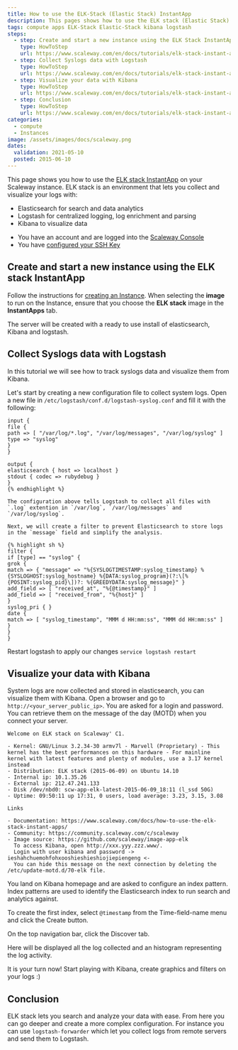 ```yaml
---
title: How to use the ELK-Stack (Elastic Stack) InstantApp
description: This pages shows how to use the ELK stack (Elastic Stack) InstantApp
tags: compute apps ELK-Stack Elastic-Stack kibana logstash
steps:
  - step: Create and start a new instance using the ELK Stack InstantApp
    type: HowToStep
    url: https://www.scaleway.com/en/docs/tutorials/elk-stack-instant-app/#-Create-and-start-a-new-instance-using-the-ELK-stack-InstantApp
  - step: Collect Syslogs data with Logstash
    type: HowToStep
    url: https://www.scaleway.com/en/docs/tutorials/elk-stack-instant-app/#-Collect-Syslogs-data-with-Logstash
  - step: Visualize your data with Kibana
    type: HowToStep
    url: https://www.scaleway.com/en/docs/tutorials/elk-stack-instant-app/#-Visualize-your-data-with-Kibana
  - step: Conclusion
    type: HowToStep
    url: https://www.scaleway.com/en/docs/tutorials/elk-stack-instant-app/#-Conclusion
categories:
  - compute
  - Instances
image: /assets/images/docs/scaleway.png
dates:
  validation: 2021-05-10
  posted: 2015-06-10
---
```


This page shows you how to use the [ELK stack InstantApp](https://www.scaleway.com/en/imagehub/) on your Scaleway instance.
ELK stack is an environment that lets you collect and visualize your logs with:

- Elasticsearch for search and data analytics
- Logstash for centralized logging, log enrichment and parsing
- Kibana to visualize data

<Message type="requirement">

- You have an account and are logged into the [Scaleway Console](https://console.scaleway.com)
- You have [configured your SSH Key](/console/my-project/how-to/create-ssh-key)

</Message>

## Create and start a new instance using the ELK stack InstantApp

Follow the instructions for [creating an Instance](/compute/instances/how-to/create-an-instance). When selecting the **image** to run on the Instance, ensure that you choose the **ELK stack** image in the **InstantApps** tab.

The server will be created with a ready to use install of elasticsearch, Kibana and logstash.

## Collect Syslogs data with Logstash

In this tutorial we will see how to track syslogs data and visualize them from Kibana.

Let's start by creating a new configuration file to collect system logs. Open a new file in `/etc/logstash/conf.d/logstash-syslog.conf` and fill it with the following:

```
input {
file {
path => [ "/var/log/*.log", "/var/log/messages", "/var/log/syslog" ]
type => "syslog"
}
}

output {
elasticsearch { host => localhost }
stdout { codec => rubydebug }
}
{% endhighlight %}

The configuration above tells Logstash to collect all files with `.log` extention in `/var/log`, `/var/log/messages` and `/var/log/syslog`.

Next, we will create a filter to prevent Elasticsearch to store logs in the `message` field and simplify the analysis.

{% highlight sh %}
filter {
if [type] == "syslog" {
grok {
match => { "message" => "%{SYSLOGTIMESTAMP:syslog_timestamp} %{SYSLOGHOST:syslog_hostname} %{DATA:syslog_program}(?:\[%{POSINT:syslog_pid}\])?: %{GREEDYDATA:syslog_message}" }
add_field => [ "received_at", "%{@timestamp}" ]
add_field => [ "received_from", "%{host}" ]
}
syslog_pri { }
date {
match => [ "syslog_timestamp", "MMM d HH:mm:ss", "MMM dd HH:mm:ss" ]
}
}
}
```

Restart logstash to apply our changes `service logstash restart`

## Visualize your data with Kibana

System logs are now collected and stored in elasticsearch, you can visualize them with Kibana. Open a browser and go to `http://<your_server_public_ip>`.
You are asked for a login and password. You can retrieve them on the message of the day (MOTD) when you connect your server.

```
Welcome on ELK stack on Scaleway' C1.

- Kernel: GNU/Linux 3.2.34-30 armv7l - Marvell (Proprietary) - This kernel has the best performances on this hardware - For mainline kernel with latest features and plenty of modules, use a 3.17 kernel instead
- Distribution: ELK stack (2015-06-09) on Ubuntu 14.10
- Internal ip: 10.1.35.26
- External ip: 212.47.241.133
- Disk /dev/nbd0: scw-app-elk-latest-2015-06-09_18:11 (l_ssd 50G)
- Uptime: 09:50:11 up 17:31, 0 users, load average: 3.23, 3.15, 3.08

Links

- Documentation: https://www.scaleway.com/docs/how-to-use-the-elk-stack-instant-apps/
- Community: https://community.scaleway.com/c/scaleway
- Image source: https://github.com/scaleway/image-app-elk
  To access Kibana, open http://xxx.yyy.zzz.www/.
  Login with user kibana and password -> ieshahchuemohfohxooshieshieshiojiepiengeng <-
  You can hide this message on the next connection by deleting the /etc/update-motd.d/70-elk file.
  ```

You land on Kibana homepage and are asked to configure an index pattern. Index patterns are used to identify the Elasticsearch index to run search and analytics against.

<Lightbox src="scaleway-kibana01.png" alt="" />

To create the first index, select `@timestamp` from the Time-field-name menu and click the Create button.

On the top navigation bar, click the Discover tab.

Here will be displayed all the log collected and an histogram representing the log activity.

<Lightbox src="scaleway-kibana02.png" alt="" />

It is your turn now! Start playing with Kibana, create graphics and filters on your logs :)

## Conclusion

ELK stack lets you search and analyze your data with ease. From here you can go deeper and create a more complex configuration.
For instance you can use `logstash-forwarder` which let you collect logs from remote servers and send them to Logstash.
